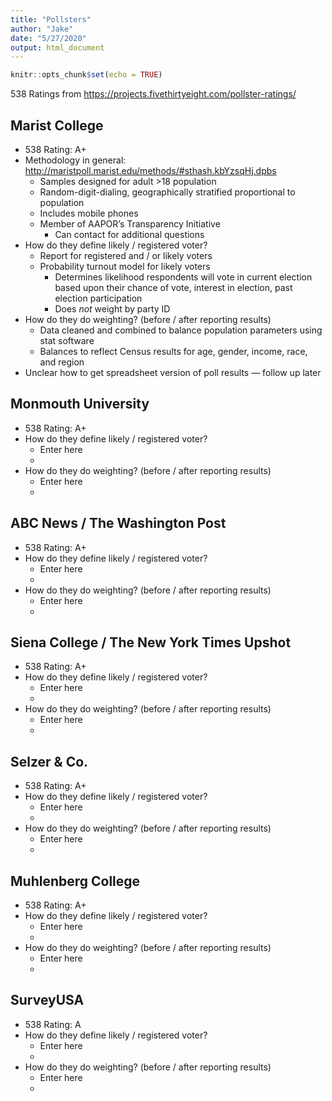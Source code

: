 ```yaml
---
title: "Pollsters"
author: "Jake"
date: "5/27/2020"
output: html_document
---
```


```r
knitr::opts_chunk$set(echo = TRUE)
```

538 Ratings from <https://projects.fivethirtyeight.com/pollster-ratings/>

## Marist College
* 538 Rating: A+
* Methodology in general: <http://maristpoll.marist.edu/methods/#sthash.kbYzsqHj.dpbs>
    - Samples designed for adult >18 population
    - Random-digit-dialing, geographically stratified proportional to population
    - Includes mobile phones
    - Member of AAPOR's Transparency Initiative
        - Can contact for additional questions
* How do they define likely / registered voter?
    - Report for registered and / or likely voters
    - Probability turnout model for likely voters
        - Determines likelihood respondents will vote in current election based upon their chance of vote, interest in election, past election participation
        - Does *not* weight by party ID
* How do they do weighting? (before / after reporting results)
    - Data cleaned and combined to balance population parameters using stat software
    - Balances to reflect Census results for age, gender, income, race, and region
* Unclear how to get spreadsheet version of poll results --- follow up later
    
## Monmouth University
* 538 Rating: A+
* How do they define likely / registered voter?
    - Enter here
    - <link here>
* How do they do weighting? (before / after reporting results)
    - Enter here
    - <link here>
    
## ABC News / The Washington Post
* 538 Rating: A+
* How do they define likely / registered voter?
    - Enter here
    - <link here>
* How do they do weighting? (before / after reporting results)
    - Enter here
    - <link here>
    
## Siena College / The New York Times Upshot
* 538 Rating: A+
* How do they define likely / registered voter?
    - Enter here
    - <link here>
* How do they do weighting? (before / after reporting results)
    - Enter here
    - <link here>
    
## Selzer & Co.
* 538 Rating: A+
* How do they define likely / registered voter?
    - Enter here
    - <link here>
* How do they do weighting? (before / after reporting results)
    - Enter here
    - <link here>

## Muhlenberg College
* 538 Rating: A+
* How do they define likely / registered voter?
    - Enter here
    - <link here>
* How do they do weighting? (before / after reporting results)
    - Enter here
    - <link here>
    
## SurveyUSA
* 538 Rating: A
* How do they define likely / registered voter?
    - Enter here
    - <link here>
* How do they do weighting? (before / after reporting results)
    - Enter here
    - <link here>